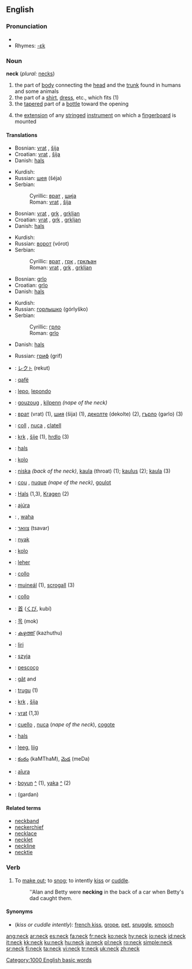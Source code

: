 ==English==

{{wikipedia}}

===Pronunciation===
*{{audio|en-us-neck.ogg|Audio (US)}}
*Rhymes: [[Rhymes:English:-ɛk|-ɛk]]

===Noun===
'''neck''' (''plural:'' [[necks]])

# the part of [[body]] connecting the [[head]] and the [[trunk]] found in humans and some animals
# the part of a [[shirt]], [[dress]], etc., which fits (1)
# the [[taper]]ed part of a [[bottle]] toward the opening
# {{music}} the [[extension]] of any [[stringed]] [[instrument]] on which a [[fingerboard]] is mounted

====Translations====
{{trans-top|the part of body connecting the head and the trunk found in humans and some animals}}
*Bosnian: [[vrat]] {{m}}, [[šija]] {{f}}
*Croatian: [[vrat]] {{m}}, [[šija]] {{f}}
*Danish: [[hals]] {{c}}
{{trans-mid}}
*Kurdish: {{KUchar|[[مل]]}}
*Russian: [[шея]] (šéja) {{f}}
*Serbian: 
*:Cyrillic: [[врат]] {{m}}, [[шиja]] {{f}}
*:Roman: [[vrat]] {{m}}, [[šija]] {{f}}
{{trans-bottom}}

{{trans-top|the part of a shirt, dress, etc., which fits a persons neck}}
*Bosnian: [[vrat]] {{m}}, [[grk]] {{m}}, [[grkljan]] {{m}}
*Croatian: [[vrat]] {{m}}, [[grk]] {{m}}, [[grkljan]] {{m}}
*Danish: [[hals]] {{c}}
{{trans-mid}}
*Kurdish: {{KUchar|[[مل]]}}
*Russian: [[ворот]] (vórot) {{m}}
*Serbian: 
*:Cyrillic: [[врат]] {{m}}, [[грк]] {{m}}, [[гркљан]] {{m}}
*:Roman: [[vrat]] {{m}}, [[grk]] {{m}}, [[grkljan]] {{m}}
{{trans-bottom}}

{{trans-top|the tapered part of a bottle toward the opening}}
*Bosnian: [[grlo]] {{n}}
*Croatian: [[grlo]] {{n}}
*Danish: [[hals]] {{c}}
{{trans-mid}}
*Kurdish: {{KUchar|[[مل]]}}
*Russian: [[горлышко]] (górlyško) {{n}}
*Serbian: 
*:Cyrillic: [[грло]] {{n}}
*:Roman: [[grlo]] {{n}}
{{trans-bottom}}

{{trans-top|the extension of any stringed instrument on which a fingerboard is mounted}}
*Danish: [[hals]] {{c}}
{{trans-mid}}
*Russian: [[гриф]] (grif) {{m}}
{{trans-bottom}}

{{checktrans}}

*{{ttbc|Ainu}}: [[レクト|レク<small>ト</small>]] (rekut)
*{{ttbc|Albanian}}: [[qafë]] {{f}}
*{{ttbc|Basque}}: [[lepo]], [[lepondo]]
*{{ttbc|Breton}}: [[gouzoug]] {{m}}, [[kilpenn]] {{m}} ''(nape of the neck)''
*{{ttbc|Bulgarian}}: [[врат]] (vrat) {{m}} (1), [[шия]] (šija) {{f}} (1), [[деколте]] (dekolte) {{n}} (2), [[гърло]] (gərlo) {{n}} (3)
*{{ttbc|Catalan}}: [[coll]] {{m}}, [[nuca]] {{f}}, [[clatell]] {{m}}
*{{ttbc|Czech}}: [[krk]] {{m}}, [[šíje]]  {{f}} (1), [[hrdlo]] {{n}} (3)
*{{ttbc|Dutch}}: [[hals]] {{m}}
*{{ttbc|Esperanto}}: [[kolo]]
*{{ttbc|Finnish}}: [[niska]] ''(back of the neck)'', [[kaula]] (throat) (1); [[kaulus]] (2); [[kaula]] (3)
*{{ttbc|French}}: [[cou]] {{m}}, [[nuque]] {{f}} ''(nape of the neck)'', [[goulot]] {{m}}
*{{ttbc|German}}: [[Hals]] {{m}} (1,3), [[Kragen]] (2)
*{{ttbc|Guaraní}}: [[ajúra]]
*{{ttbc|Hawaiian}}: {{Unicode|[[ʻāʻī]]}}, [[waha]]
*{{ttbc|Hebrew}}: [[צוואר]] (tsavar) {{m}}
*{{ttbc|Hungarian}}: [[nyak]]
*{{ttbc|Ido}}: [[kolo]]
*{{ttbc|Indonesian}}: [[leher]]
*{{ttbc|Interlingua}}: [[collo]]

*{{ttbc|Irish}}: [[muineál]] {{m}} (1), [[scrogall]] {{m}} (3)
*{{ttbc|Italian}}: [[collo]] {{m}}
*{{ttbc|Japanese}}: [[首]] ([[くび]], kubí)
*{{ttbc|Korean}}: [[목]] (mok)
*{{ttbc|Malayalam}}: [[കഴുത്ത്]] (kazhuthu)
*{{ttbc|Pitjantjatjara}}: [[liri]]
*{{ttbc|Polish}}: [[szyja]] {{f}}
*{{ttbc|Portuguese}}: [[pescoço]] {{m}}
*{{ttbc|Romanian}}: [[gât]] {{f}} and {{m}}
*{{ttbc|Sardinian}}: [[trugu]] {{m}} (1)
*{{ttbc|Slovak}}: [[krk]] {{m}}, [[šíja]] {{f}}
*{{ttbc|Slovene}}: [[vrat]] {{m}} (1,3)
*{{ttbc|Spanish}}: [[cuello]] {{m}}, [[nuca]] {{f}} (''nape of the neck''), [[cogote]]
*{{ttbc|Swedish}}: [[hals]] {{c}}
*{{ttbc|Tagalog}}: [[leeg]], [[liig]]
*{{ttbc|Telugu}}: [[కంఠం]] (kaMThaM), [[మెడ]] (meDa)
*{{ttbc|Tupinambá}}: [[aîura]]
*{{ttbc|Turkish}}: [[boyun]] [[:tr:boyun|^]] (1), [[yaka]] [[:tr:yaka|^]] (2)
*{{ttbc|Urdu}}: {{URchar|[[گردن]]}} (gardan)

====Related terms====
*[[neckband]]
*[[neckerchief]]
*[[necklace]]
*[[necklet]]
*[[neckline]]
*[[necktie]]

===Verb===
{{en-verb}}

# {{US}} To [[make out]]; to [[snog]]; to intently [[kiss]] or [[cuddle]].
#:''Alan and Betty were '''necking''' in the back of a car when Betty's dad caught them.

====Synonyms====
*(''kiss or cuddle intently''): [[french kiss]], [[grope]], [[pet]], [[snuggle]], [[smooch]]

[[Category:1000 English basic words]]

[[ang:neck]]
[[ar:neck]]
[[es:neck]]
[[fa:neck]]
[[fr:neck]]
[[ko:neck]]
[[hy:neck]]
[[io:neck]]
[[id:neck]]
[[it:neck]]
[[kk:neck]]
[[ku:neck]]
[[hu:neck]]
[[ja:neck]]
[[pl:neck]]
[[ro:neck]]
[[simple:neck]]
[[sr:neck]]
[[fi:neck]]
[[ta:neck]]
[[vi:neck]]
[[tr:neck]]
[[uk:neck]]
[[zh:neck]]